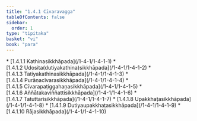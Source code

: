 ```yaml
---
title: "1.4.1 Cīvaravagga"
tableOfContents: false
sidebar:
  order: 1
type: "tipitaka"
basket: "vi"
book: "para"
---
```



<DynamicBreadcrumb />



<TableOfContents book="para" section="1.4.1">
* [1.4.1.1 Kathinasikkhāpada](/1-4-1/1-4-1-1)
* [1.4.1.2 Udosita(dutiyakathina)sikkhāpada](/1-4-1/1-4-1-2)
* [1.4.1.3 Tatiyakathinasikkhāpada](/1-4-1/1-4-1-3)
* [1.4.1.4 Purāṇacīvarasikkhāpada](/1-4-1/1-4-1-4)
* [1.4.1.5 Cīvarapaṭiggahaṇasikkhāpada](/1-4-1/1-4-1-5)
* [1.4.1.6 Aññātakaviññattisikkhāpada](/1-4-1/1-4-1-6)
* [1.4.1.7 Tatuttarisikkhāpada](/1-4-1/1-4-1-7)
* [1.4.1.8 Upakkhaṭasikkhāpada](/1-4-1/1-4-1-8)
* [1.4.1.9 Dutiyaupakkhaṭasikkhāpada](/1-4-1/1-4-1-9)
* [1.4.1.10 Rājasikkhāpada](/1-4-1/1-4-1-10)
</TableOfContents>